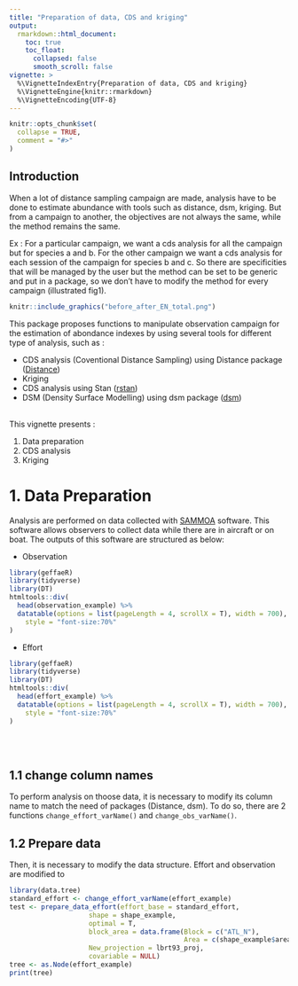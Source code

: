 ```yaml
---
title: "Preparation of data, CDS and kriging"
output: 
  rmarkdown::html_document:
    toc: true
    toc_float:
      collapsed: false
      smooth_scroll: false
vignette: >
  %\VignetteIndexEntry{Preparation of data, CDS and kriging}
  %\VignetteEngine{knitr::rmarkdown}
  %\VignetteEncoding{UTF-8}
---
```


```r
knitr::opts_chunk$set(
  collapse = TRUE,
  comment = "#>"
)
```



## Introduction
When a lot of distance sampling campaign are made, analysis have to be done to estimate abundance with tools such as distance, dsm, kriging. But from a campaign to another, the objectives are not always the same, while the method remains the same.

Ex : For a particular campaign, we want a cds analysis for all the campaign but for species a and b. For the other campaign we want a cds analysis for each session of the campaign for species b and c. So there are specificities that will be managed by the user but the method can be set to be generic and put in a package, so we don't have to modify the method for every campaign (illustrated fig1).

```r
knitr::include_graphics("before_after_EN_total.png")
```


This package proposes functions to manipulate observation campaign for the estimation of abondance indexes by using several tools for different type of analysis, such as :

* CDS analysis (Coventional Distance Sampling) using Distance package ([Distance](https://CRAN.R-project.org/package=Distance))
* Kriging
* CDS analysis using Stan ([rstan](https://CRAN.R-project.org/package=rstan))
* DSM (Density Surface Modelling) using dsm package ([dsm](https://CRAN.R-project.org/package=dsm))
<br>
<br>

This vignette presents :

1. Data preparation
2. CDS analysis
3. Kriging


# 1. Data Preparation

Analysis are performed on data collected with [SAMMOA](https://www.codelutin.com/page-detail-sammoa.html) software. This software allows observers to collect data while there are in aircraft or on boat. The outputs of this software are structured as below:

* Observation 
```r
library(geffaeR)
library(tidyverse)
library(DT)
htmltools::div(
  head(observation_example) %>% 
  datatable(options = list(pageLength = 4, scrollX = T), width = 700),
    style = "font-size:70%"
)
```

* Effort
```r
library(geffaeR)
library(tidyverse)
library(DT)
htmltools::div(
  head(effort_example) %>% 
  datatable(options = list(pageLength = 4, scrollX = T), width = 700),
    style = "font-size:70%"
)
```
<br>
<br>


## 1.1 change column names

To perform analysis on thoose data, it is necessary to modify its column name to match the need of packages (Distance, dsm). To do so, there are 2 functions ```change_effort_varName()``` and ```change_obs_varName()```.


## 1.2 Prepare data

Then, it is necessary to modify the data structure. Effort and observation are modified to 
```r
library(data.tree)
standard_effort <- change_effort_varName(effort_example)
test <- prepare_data_effort(effort_base = standard_effort, 
                    shape = shape_example,
                    optimal = T,
                    block_area = data.frame(Block = c("ATL_N"), 
                                            Area = c(shape_example$area)), 
                    New_projection = lbrt93_proj,
                    covariable = NULL)
tree <- as.Node(effort_example)
print(tree)

```



